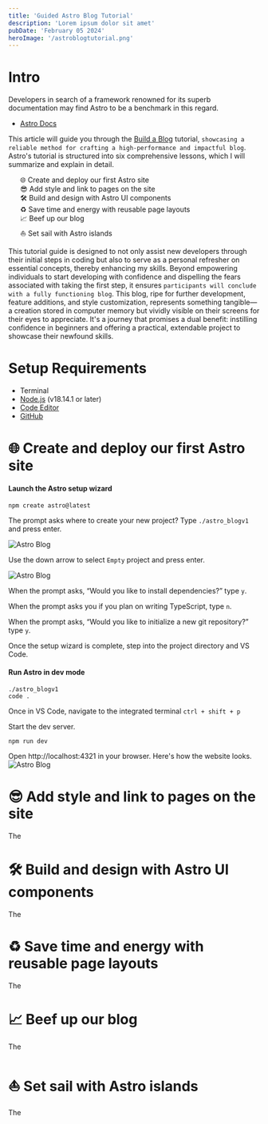 ```yaml
---
title: 'Guided Astro Blog Tutorial'
description: 'Lorem ipsum dolor sit amet'
pubDate: 'February 05 2024'
heroImage: '/astroblogtutorial.png'
---
```


# Intro

Developers in search of a framework renowned for its superb documentation may find Astro to be a benchmark in this regard.
- <a href="https://docs.astro.build/en/getting-started/" target="_blank" rel="noopener noreferrer">Astro Docs</a>

This article will guide you through the <a href="https://docs.astro.build/en/getting-started/" target="_blank" rel="noopener noreferrer">Build a Blog</a> tutorial, `showcasing a reliable method for crafting a high-performance and impactful blog`. Astro's tutorial is structured into six comprehensive lessons, which I will summarize and explain in detail.

<ul style="list-style-type: none;">
    <li>🌐 Create and deploy our first Astro site</li>
    <li>😎 Add style and link to pages on the site</li>
    <li>🛠️ Build and design with Astro UI components</li>
    <li>♻️ Save time and energy with reusable page layouts</li>
    <li>📈 Beef up our blog</li>
    <li>⛵ Set sail with Astro islands</li>
</ul>

This tutorial guide is designed to not only assist new developers through their initial steps in coding but also to serve as a personal refresher on essential concepts, thereby enhancing my skills. Beyond empowering individuals to start developing with confidence and dispelling the fears associated with taking the first step, it ensures `participants will conclude with a fully functioning blog`. This blog, ripe for further development, feature additions, and style customization, represents something tangible—a creation stored in computer memory but vividly visible on their screens for their eyes to appreciate. It's a journey that promises a dual benefit: instilling confidence in beginners and offering a practical, extendable project to showcase their newfound skills.
# Setup Requirements
- Terminal
- <a href="https://docs.astro.build/en/getting-started/" target="_blank" rel="noopener noreferrer">Node.js</a> (v18.14.1 or later)
- <a href="https://code.visualstudio.com/#alt-downloads" target="_blank" rel="noopener noreferrer">Code Editor</a>
- <a href="https://github.com/" target="_blank" rel="noopener noreferrer">GitHub</a>

# 🌐 Create and deploy our first Astro site
#### Launch the Astro setup wizard
```
npm create astro@latest
```
The prompt asks where to create your new project? Type `./astro_blogv1` and press enter.

![Astro Blog](../assets/astro_blogv1.png)

Use the down arrow to select `Empty` project and press enter.

![Astro Blog](../assets/empty_project.png)

When the prompt asks, “Would you like to install dependencies?” type `y`.

When the prompt asks you if you plan on writing TypeScript, type `n`.

When the prompt asks, “Would you like to initialize a new git repository?” type `y`.

Once the setup wizard is complete, step into the project directory and VS Code.

#### Run Astro in dev mode
```
./astro_blogv1
code .
```
Once in VS Code, navigate to the integrated terminal `ctrl + shift + p`

Start the dev server.
```
npm run dev
```
Open http://localhost:4321 in your browser. Here's how the website looks.
![Astro Blog](../assets/preview.png)


# 😎 Add style and link to pages on the site
The

# 🛠️ Build and design with Astro UI components
The

# ♻️ Save time and energy with reusable page layouts
The

# 📈 Beef up our blog
The

# ⛵ Set sail with Astro islands
The

